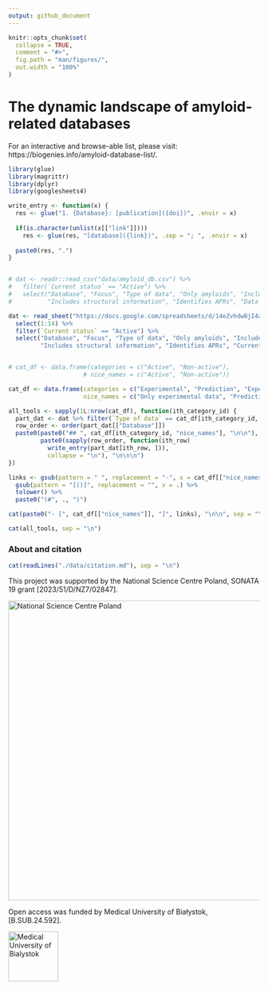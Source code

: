 ```yaml
---
output: github_document
---
```


<!-- README.md is generated from README.Rmd. Please edit that file -->

```r
knitr::opts_chunk$set(
  collapse = TRUE,
  comment = "#>",
  fig.path = "man/figures/",
  out.width = "100%"
)
```

# The dynamic landscape of amyloid-related databases

<!-- This curated list collects peer-reviewed machine learning models dedicated to predicting specific properties of peptides.  -->
For an interactive and browse-able list, please visit: https://biogenies.info/amyloid-database-list/.

```r
library(glue)
library(magrittr)
library(dplyr)
library(googlesheets4)

write_entry <- function(x) {
  res <- glue("1. {Database}: [publication]({doi})", .envir = x)
  
  if(is.character(unlist(x[["link"]])))
    res <- glue(res, "[database]({link})", .sep = "; ", .envir = x)
  
  paste0(res, ".")
}


# dat <- readr::read_csv("data/amyloid_db.csv") %>% 
#   filter(`Current status` == "Active") %>%
#   select("Database", "Focus", "Type of data", "Only amyloids", "Includes experimental conditions", "Usability",
#          "Includes structural information", "Identifies APRs", "Data sources and links to other db", "Current status", "Published or last update", "doi", "link")

dat <- read_sheet("https://docs.google.com/spreadsheets/d/14eZvhdwBjI4a9AT7DwS3QbYioYorrzAqu3zgNUZqDSA/edit?usp=sharing",sheet = "database_list", col_types = "c") %>% 
  select(1:14) %>% 
  filter(`Current status` == "Active") %>%
  select("Database", "Focus", "Type of data", "Only amyloids", "Includes experimental conditions", "Usability",
         "Includes structural information", "Identifies APRs", "Current status", "Published or last update", "Data sources and links to other db", "doi", "link")


# cat_df <- data.frame(categories = c("Active", "Non-active"),
                     # nice_names = c("Active", "Non-active"))

cat_df <- data.frame(categories = c("Experimental", "Prediction", "Experimental and prediction"),
                     nice_names = c("Only experimental data", "Predictions", "Experimental data and predictions"))

all_tools <- sapply(1L:nrow(cat_df), function(ith_category_id) {
  part_dat <- dat %>% filter(`Type of data` == cat_df[ith_category_id, "categories"])
  row_order <- order(part_dat[["Database"]])
  paste0(paste0("## ", cat_df[ith_category_id, "nice_names"], "\n\n"),
         paste0(sapply(row_order, function(ith_row)
           write_entry(part_dat[ith_row, ])), 
           collapse = "\n"), "\n\n\n")
})

links <- gsub(pattern = " ", replacement = "-", x = cat_df[["nice_names"]]) %>% 
  gsub(pattern = "[()]", replacement = "", x = .) %>% 
  tolower() %>% 
  paste0("(#", ., ")")

cat(paste0("- [", cat_df[["nice_names"]], "]", links), "\n\n", sep = "\n")

cat(all_tools, sep = "\n")
```

### About and citation

```r
cat(readLines("./data/citation.md"), sep = "\n")
```

This project was supported by the National Science Centre Poland, SONATA 19 grant [2023/51/D/NZ7/02847]. 

[![National Science Centre Poland](docs/ncn_logo.png){width=600}](https://ncn.gov.pl/en)   

Open access was funded by Medical University of Białystok, [B.SUB.24.592].

[![Medical University of Bialystok](docs/mub_logo.png){width=100}](https://www.umb.edu.pl/en/index.php)
